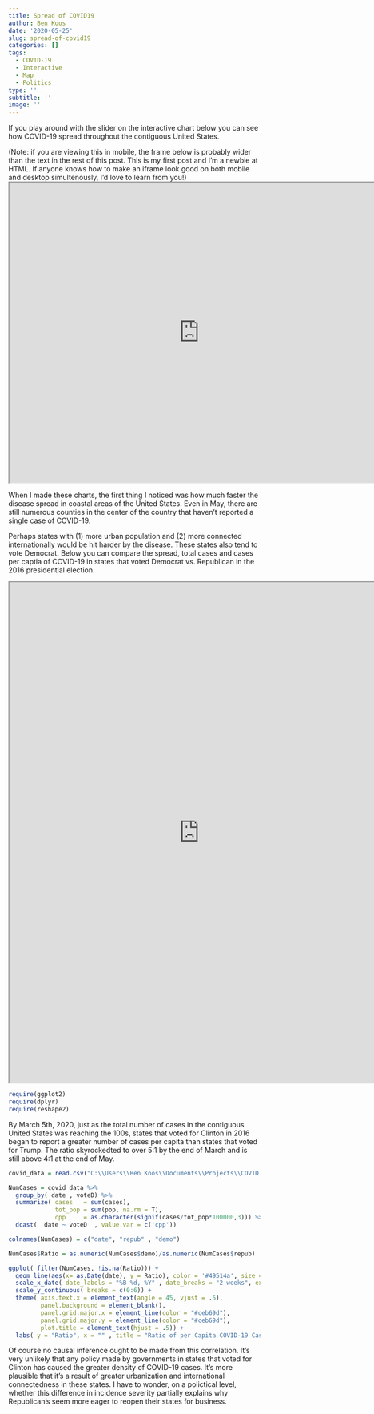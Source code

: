 ```yaml
---
title: Spread of COVID19
author: Ben Koos
date: '2020-05-25'
slug: spread-of-covid19
categories: []
tags:
  - COVID-19
  - Interactive
  - Map
  - Politics
type: ''
subtitle: ''
image: ''
---
```



If you play around with the slider on the interactive chart below you can see how COVID-19 spread throughout the contiguous United States.

(Note: if you are viewing this in mobile, the frame below is probably wider than the text in the rest of this post. This is my first post and I'm a newbie at HTML. If anyone knows how to make an iframe look good on both mobile and desktop simultenously, I'd love to learn from you!)
<iframe src = "https://ben-koos.shinyapps.io/static-covid-map/" width = 760 height = 600px ></iframe>

When I made these charts, the first thing I noticed was how much faster the disease spread in coastal areas of the United States. Even in May, there are still numerous counties in the center of the country that haven't reported a single case of COVID-19.

Perhaps states with (1) more urban population and (2) more connected internationally would be hit harder by the disease. These states also tend to vote Democrat. Below you can compare the spread, total cases and cases per captia of COVID-19 in states that voted Democrat vs. Republican in the 2016 presidential election. 

<iframe src = "https://ben-koos.shinyapps.io/covid-map-by-party/" width = 760 height = 1000px></iframe>


```r
require(ggplot2)
require(dplyr)
require(reshape2)
```

By March 5th, 2020, just as the total number of cases in the contiguous United States was reaching the 100s, states that voted for Clinton in 2016 began to report a greater number of cases per capita than states that voted for Trump. The ratio skyrockedted to over 5:1 by the end of March and is still above 4:1 at the end of May.  

```r

covid_data = read.csv("C:\\Users\\Ben Koos\\Documents\\Projects\\COVID 19\\Output\\COVID Data Combined.csv")

NumCases = covid_data %>% 
  group_by( date , voteD) %>% 
  summarize( cases   = sum(cases),
             tot_pop = sum(pop, na.rm = T),
             cpp     = as.character(signif(cases/tot_pop*100000,3))) %>% 
  dcast(  date ~ voteD  , value.var = c('cpp')) 

colnames(NumCases) = c("date", "repub" , "demo")

NumCases$Ratio = as.numeric(NumCases$demo)/as.numeric(NumCases$repub)

ggplot( filter(NumCases, !is.na(Ratio))) + 
  geom_line(aes(x= as.Date(date), y = Ratio), color = '#49514a', size = 1.6) +
  scale_x_date( date_labels = "%B %d, %Y" , date_breaks = "2 weeks", expand = c(0,0)) + 
  scale_y_continuous( breaks = c(0:6)) + 
  theme( axis.text.x = element_text(angle = 45, vjust = .5),
         panel.background = element_blank(),
         panel.grid.major.x = element_line(color = "#ceb69d"),
         panel.grid.major.y = element_line(color = "#ceb69d"),
         plot.title = element_text(hjust = .5)) +
  labs( y = "Ratio", x = "" , title = "Ratio of per Capita COVID-19 Cases\nStates that Voted for Clinton vs. States that Voted for Trump")

```


Of course no causal inference ought to be made from this correlation. It's very unlikely that any policy made by governments in states that voted for Clinton has caused the greater density of COVID-19 cases. It's more plausible that it's a result of greater urbanization and international connectedness in these states. I have to wonder, on a polictical level, whether this difference in incidence severity partially explains why Republican's seem more eager to reopen their states for business.     
